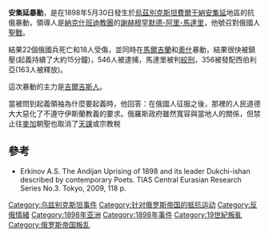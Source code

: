 '''安集延暴動'''，是在1898年5月30日發生於[[烏茲別克斯坦|烏茲別克斯坦]][[費爾干納|費爾干納]][[安集延|安集延]]地區的抗俄暴動，領導人是[[納克什班迪教團|納克什班迪教團]]的[[謝赫|謝赫]][[穆罕默德-阿里-馬達里|穆罕默德-阿里-馬達里]]，他號召對俄國人[[聖戰|聖戰]]。

結果22個俄國兵死亡和18人受傷，並同時在[[馬爾吉蘭|馬爾吉蘭]]和[[奧什|奧什]]暴動，結果很快被鎮壓(起義持續了大約15分鐘)，546人被逮捕，馬達里被判[[絞刑|絞刑]]，356被發配西伯利亞(163人被釋放)。

這次暴動的主力是[[吉爾吉斯人|吉爾吉斯人]]。

當被問到起義領袖為什麼要起義時，他回答：在俄國人征服之後，那裡的人民道德大大惡化了不遵守伊斯蘭教義的要求。俄羅斯政府雖然寬容與當地人的關係，但禁止往[[麥加|麥加]]朝聖也取消了[[天課|天課]]或宗教稅

==參考==
*Erkinov A.S. The Andijan Uprising of 1898 and its leader Dukchi-ishan described by contemporary Poets. TIAS Central Eurasian Research Series No.3. Tokyo, 2009, 118 p.

[[Category:乌兹别克斯坦事件|Category:乌兹别克斯坦事件]]
[[Category:针对俄罗斯帝国的抵抗运动|Category:针对俄罗斯帝国的抵抗运动]]
[[Category:反俄情緒|Category:反俄情緒]]
[[Category:1898年亚洲|Category:1898年亚洲]]
[[Category:1898年事件|Category:1898年事件]]
[[Category:19世紀叛亂|Category:19世紀叛亂]]
[[Category:俄罗斯帝国叛乱|Category:俄罗斯帝国叛乱]]